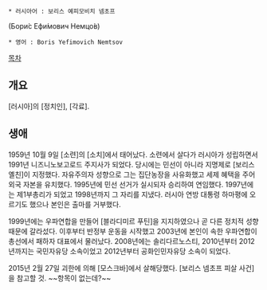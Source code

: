  * 러시아어 : 보리스 예피모비치 넴초프
(Бори́с Ефи́мович Немцо́в)
 * 영어 : Boris Yefimovich Nemtsov

[[목차]]
== 개요 ==
[러시아]의 [정치인], [각료]. 

== 생애 ==
1959년 10월 9일 [소련]의 [소치]에서 태어났다. 소련에서 살다가 러시아가 성립하면서 1991년 니즈니노보고로드 주지사가 되었다. 당시에는 민선이 아니라 지명제로 [보리스 옐친]이 지정했다. 자유주의자 성향으로 그는 집단농장을 사유화했고 세제 혜택을 주어 외국 자본을 유치했다. 1995년에 민선 선거가 실시되자 승리하여 연임했다. 1997년에는 제1부총리가 되었고 1998년까지 그 자리를 지냈다. 러시아 연방 대통령 하마평에 오르기도 했으나 본인은 출마를 거부했다.

1999년에는 우파연합을 만들어 [블라디미르 푸틴]을 지지하였으나 곧 다른 정치적 성향 때문에 갈라섰다. 이후부터 반정부 운동을 시작했고 2003년에 본인이 속한 우파연합이 총선에서 패하자 대표에서 물러났다. 2008년에는 솔리다르노스티, 2010년부터 2012년까지는 국민자유당 소속이었고 2012년부터 공화인민자유당 소속이 되었다.

2015년 2월 27일 괴한에 의해 [모스크바]에서 살해당했다. [보리스 넴초프 피살 사건]을 참고할 것. ~~항목이 없는데?~~
